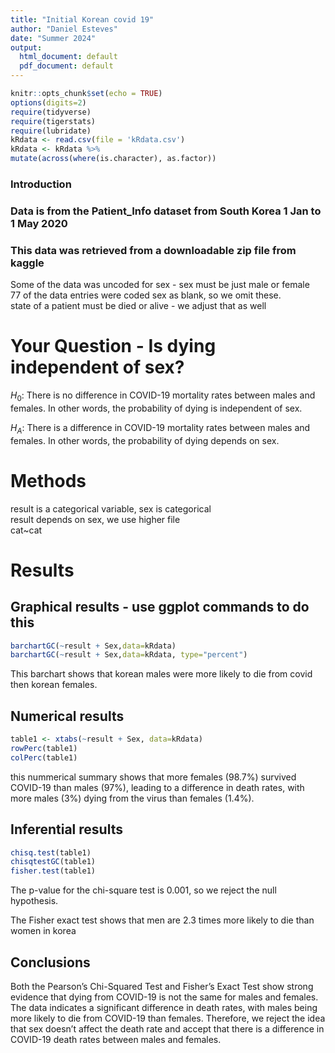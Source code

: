 ```yaml
---
title: "Initial Korean covid 19"
author: "Daniel Esteves"
date: "Summer 2024"
output:
  html_document: default
  pdf_document: default
---
```


```r
knitr::opts_chunk$set(echo = TRUE)
options(digits=2)
require(tidyverse)
require(tigerstats)
require(lubridate)
kRdata <- read.csv(file = 'kRdata.csv')
kRdata <- kRdata %>%
mutate(across(where(is.character), as.factor))

```

### Introduction




### Data is from the Patient_Info dataset from South Korea 1 Jan to 1 May 2020
### This data was retrieved from a downloadable zip file from kaggle

Some of the data was uncoded for sex - sex must be just male or female  
77 of the data entries were coded sex  as blank, so we omit these.  
state of a patient must be died or alive - we adjust that as well     
  
# Your Question - Is dying independent of sex?
$H_0$:
There is no difference in COVID-19 mortality rates between males and females. In other words, the probability of dying is independent of sex.

$H_A$:
There is a difference in COVID-19 mortality rates between males and females. In other words, the probability of dying depends on sex.


# Methods

result is a categorical variable, sex is categorical  
result depends on sex, we use higher file  
cat~cat  

# Results



## Graphical results - use ggplot commands to do this 

```r
barchartGC(~result + Sex,data=kRdata)
barchartGC(~result + Sex,data=kRdata, type="percent")

```

This barchart shows that korean males were more likely to die from covid then korean females.




  
## Numerical results

```r
table1 <- xtabs(~result + Sex, data=kRdata)
rowPerc(table1)
colPerc(table1)
```
this nummerical summary shows that more females (98.7%) survived COVID-19 than males (97%), leading to a difference in death rates, with more males (3%) dying from the virus than females (1.4%).

## Inferential results 

```r
chisq.test(table1)
chisqtestGC(table1)
fisher.test(table1)
```

The p-value for the chi-square test is 0.001, so we reject the null hypothesis. 

The Fisher exact test shows that men are 2.3 times more likely to die than women in korea


## Conclusions

Both the Pearson's Chi-Squared Test and Fisher's Exact Test show strong evidence that dying from COVID-19 is not the same for males and females. The data indicates a significant difference in death rates, with males being more likely to die from COVID-19 than females. Therefore, we reject the idea that sex doesn't affect the death rate and accept that there is a difference in COVID-19 death rates between males and females.

